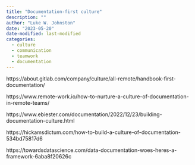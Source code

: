 ```yaml
---
title: "Documentation-first culture"
description: ""
author: "Luke W. Johnston"
date: "2023-05-20"
date-modified: last-modified
categories:
  - culture
  - communication
  - teamwork
  - documentation
---
```


https://about.gitlab.com/company/culture/all-remote/handbook-first-documentation/

https://www.remote-work.io/how-to-nurture-a-culture-of-documentation-in-remote-teams/

https://www.ebiester.com/documentation/2022/12/23/building-documentation-culture.html

https://hickamsdictum.com/how-to-build-a-culture-of-documentation-534bd75817d6

https://towardsdatascience.com/data-documentation-woes-heres-a-framework-6aba8f20626c
